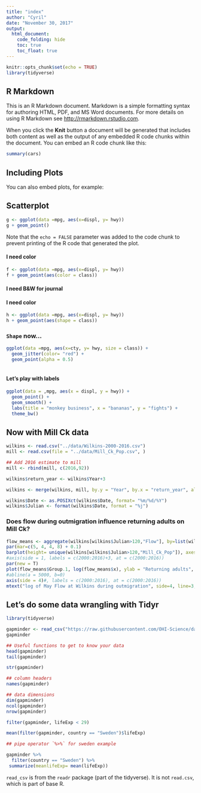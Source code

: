 ```yaml
---
title: "index"
author: "Cyril"
date: "November 30, 2017"
output:
  html_document:
    code_folding: hide
    toc: true
    toc_float: true
---
```


```r
knitr::opts_chunk$set(echo = TRUE)
library(tidyverse)
```

## R Markdown

This is an R Markdown document. Markdown is a simple formatting syntax for authoring HTML, PDF, and MS Word documents. For more details on using R Markdown see <http://rmarkdown.rstudio.com>.

When you click the **Knit** button a document will be generated that includes both content as well as the output of any embedded R code chunks within the document. You can embed an R code chunk like this:

```r
summary(cars)
```

## Including Plots

You can also embed plots, for example:

## Scatterplot
```r


g <- ggplot(data =mpg, aes(x=displ, y= hwy))
g + geom_point()
```

Note that the `echo = FALSE` parameter was added to the code chunk to prevent printing of the R code that generated the plot.

#### I need color
```r


f <- ggplot(data =mpg, aes(x=displ, y= hwy))
f + geom_point(aes(color = class))
```

#### I need B&W for journal

#### I need color
```r


h <- ggplot(data =mpg, aes(x=displ, y= hwy))
h + geom_point(aes(shape = class))
```

### `Shape` now...

```r
ggplot(data =mpg, aes(x=cty, y= hwy, size = class)) +
  geom_jitter(color= "red") +
  geom_point(alpha = 0.5)
  

```

#### Let's play with labels

```r
ggplot(data = ,mpg, aes(x = displ, y = hwy)) +
  geom_point() +
  geom_smooth() +
  labs(title = "monkey business", x = "bananas", y = "fights") +
  theme_bw()
```

## Now with Mill Ck data

``` r
wilkins <- read.csv("../data/Wilkins-2000-2016.csv")
mill <- read.csv(file = "../data/Mill_Ck_Pop.csv", )

## Add 2016 estimate to mill
mill <- rbind(mill, c(2016,92))

wilkins$return_year <- wilkins$Year+3

wilkins <- merge(wilkins, mill, by.y = "Year", by.x = "return_year", all.x = TRUE)

wilkins$Date <- as.POSIXct(wilkins$Date, format= "%m/%d/%Y")
wilkins$Julian <- format(wilkins$Date, format = "%j")

````

### Does flow during outmigration influence returning adults on Mill Ck?

``` r
flow_means <- aggregate(wilkins[wilkins$Julian>120,"Flow"], by=list(wilkins[wilkins$Julian>120, "Year"]), FUN=mean)
par(mar=c(5, 4, 4, 8) + 0.1)
barplot(height= unique(wilkins[wilkins$Julian>120,"Mill_Ck_Pop"]), axes = TRUE, col="gray", xlim=c(0.7,20), ylim=c(0,1450))
#axis(side = 1, labels = c(2000:2016)+3, at = c(2000:2016))
par(new = T)
plot(flow_means$Group.1, log(flow_means$x), ylab = "Returning adults", xlab= "Outmigration year", yaxt="n", col="red", pch=20)
#abline(a = 5000, b=0)
axis(side = 4)#, labels = c(2000:2016), at = c(2000:2016))
mtext("log of May Flow at Wilkins during outmigration", side=4, line=3, cex.lab=1, col="red")
```

## Let's do some data wrangling with Tidyr

```r
library(tidyverse)

gapminder <- read_csv("https://raw.githubusercontent.com/OHI-Science/data-science-training/master/data/gapminder.csv")
gapminder

## Useful functions to get to know your data
head(gapminder)
tail(gapminder)

str(gapminder)

## column headers
names(gapminder)

## data dimensions
dim(gapminder)
ncol(gapminder)
nrow(gapminder)

filter(gapminder, lifeExp < 29)

mean(filter(gapminder, country == "Sweden")$lifeExp)

## pipe operator `%>%` for sweden example

gapminder %>% 
  filter(country == "Sweden") %>%
 summarize(meanlifeExp= mean(lifeExp))

```

`read_csv` is from the `readr` package (part of the tidyverse). It is not `read.csv`, which is part of base R.
